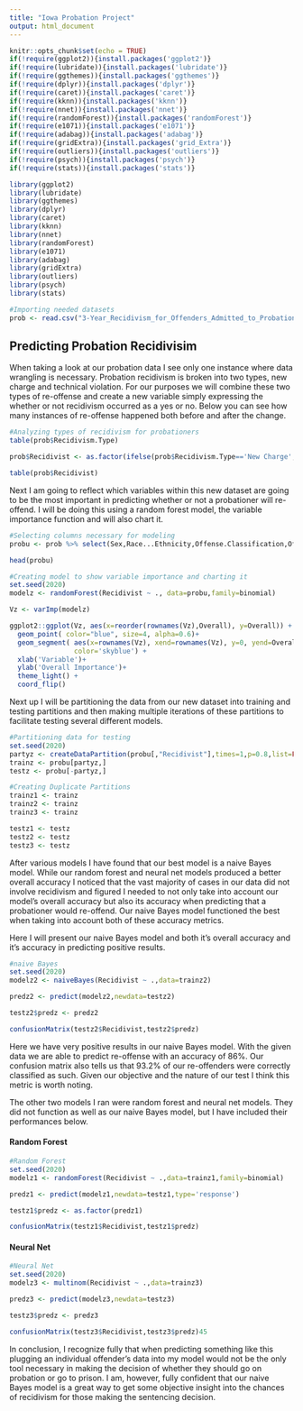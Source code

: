 ```yaml
---
title: "Iowa Probation Project"
output: html_document
---
```


```r
knitr::opts_chunk$set(echo = TRUE)
if(!require(ggplot2)){install.packages('ggplot2')}
if(!require(lubridate)){install.packages('lubridate')}
if(!require(ggthemes)){install.packages('ggthemes')}
if(!require(dplyr)){install.packages('dplyr')}
if(!require(caret)){install.packages('caret')}
if(!require(kknn)){install.packages('kknn')}
if(!require(nnet)){install.packages('nnet')}
if(!require(randomForest)){install.packages('randomForest')}
if(!require(e1071)){install.packages('e1071')}
if(!require(adabag)){install.packages('adabag')}
if(!require(gridExtra)){install.packages('grid_Extra')}
if(!require(outliers)){install.packages('outliers')}
if(!require(psych)){install.packages('psych')}
if(!require(stats)){install.packages('stats')}

library(ggplot2)
library(lubridate)
library(ggthemes)
library(dplyr)
library(caret)
library(kknn)
library(nnet)
library(randomForest)
library(e1071)
library(adabag)
library(gridExtra)
library(outliers)
library(psych)
library(stats)

#Importing needed datasets
prob <- read.csv("3-Year_Recidivism_for_Offenders_Admitted_to_Probation_in_Iowa.csv")
```

## Predicting Probation Recidivisim

When taking a look at our probation data I see only one instance where data wrangling is necessary.  Probation recidivism is broken into two types, new charge and technical violation. For our purposes we will combine these two types of re-offense and create a new variable simply expressing the whether or not recidivism occurred as a yes or no.  Below you can see how many instances of re-offense happened both before and after the change.
```r
#Analyzing types of recidivism for probationers
table(prob$Recidivism.Type)

prob$Recidivist <- as.factor(ifelse(prob$Recidivism.Type=='New Charge','Yes',ifelse(prob$Recidivism.Type=='Technical Violation','Yes','No')))

table(prob$Recidivist)
```

Next I am going to reflect which variables within this new dataset are going to be the most important in predicting whether or not a probationer will re-offend.  I will be doing this using a random forest model, the variable importance function and will also chart it.
```r
#Selecting columns necessary for modeling
probu <- prob %>% select(Sex,Race...Ethnicity,Offense.Classification,Offense.Type,Offense.Subtype,Supervision.Level,Recidivist)

head(probu)

#Creating model to show variable importance and charting it
set.seed(2020)
modelz <- randomForest(Recidivist ~ ., data=probu,family=binomial)

Vz <- varImp(modelz)

ggplot2::ggplot(Vz, aes(x=reorder(rownames(Vz),Overall), y=Overall)) +
  geom_point( color="blue", size=4, alpha=0.6)+
  geom_segment( aes(x=rownames(Vz), xend=rownames(Vz), y=0, yend=Overall), 
                color='skyblue') +
  xlab('Variable')+
  ylab('Overall Importance')+
  theme_light() +
  coord_flip() 
```

Next up I will be partitioning the data from our new dataset into training and testing partitions and then making multiple iterations of these partitions to facilitate testing several different models.
```r
#Partitioning data for testing
set.seed(2020)
partyz <- createDataPartition(probu[,"Recidivist"],times=1,p=0.8,list=FALSE)
trainz <- probu[partyz,]
testz <- probu[-partyz,]

#Creating Duplicate Partitions
trainz1 <- trainz
trainz2 <- trainz
trainz3 <- trainz

testz1 <- testz
testz2 <- testz 
testz3 <- testz
```

After various models I have found that our best model is a naive Bayes model.  While our random forest and neural net models produced a better overall accuracy I noticed that the vast majority of cases in our data did not involve recidivism and figured I needed to not only take into account our model's overall accuracy but also its accuracy when predicting that a probationer would re-offend.  Our naive Bayes model functioned the best when taking into account both of these accuracy metrics. 

Here I will present our naive Bayes model and both it's overall accuracy and it's accuracy in predicting positive results. 
```r
#naive Bayes
set.seed(2020)
modelz2 <- naiveBayes(Recidivist ~ .,data=trainz2)

predz2 <- predict(modelz2,newdata=testz2)

testz2$predz <- predz2

confusionMatrix(testz2$Recidivist,testz2$predz)
```

Here we have very positive results in our naive Bayes model.  With the given data we are able to predict re-offense with an accuracy of 86%.  Our confusion matrix also tells us that 93.2% of our re-offenders were correctly classified as such.  Given our objective and the nature of our test I think this metric is worth noting.

The other two models I ran were random forest and neural net models.  They did not function as well as our naive Bayes model, but I have included their performances below.  

#### Random Forest
```r
#Random Forest 
set.seed(2020)
modelz1 <- randomForest(Recidivist ~ .,data=trainz1,family=binomial)

predz1 <- predict(modelz1,newdata=testz1,type='response')

testz1$predz <- as.factor(predz1)

confusionMatrix(testz1$Recidivist,testz1$predz)
```

#### Neural Net
```r
#Neural Net
set.seed(2020)
modelz3 <- multinom(Recidivist ~ .,data=trainz3)

predz3 <- predict(modelz3,newdata=testz3)

testz3$predz <- predz3

confusionMatrix(testz3$Recidivist,testz3$predz)45
```

In conclusion, I recognize fully that when predicting something like this plugging an individual offender's data into my model would not be the only tool necessary in making the decision of whether they should go on probation or go to prison.  I am, however, fully confident that our naive Bayes model is a great way to get some objective insight into the chances of recidivism for those making the sentencing decision.
